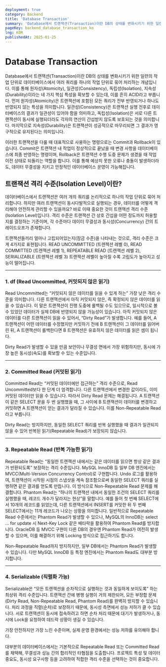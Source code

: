 ```yaml
---
deployment: true
category: Backend
title: 'Database Transaction'
summary: 'Database에서 트랜잭션(Transaction)이란 DB의 상태를 변화시키기 위한 일련의 작업 단위로 데이터베이스에서 여러 쿼리를 하나의 작업 단위로 묶어 처리하는 개념입니다.'
pageKey: backend_database_transaction_ko
lng: KOR
publishedAt: 2025-01-25
---
```


# Database Transaction

Database에서 트랜잭션(Transaction)이란 DB의 상태를 변화시키기 위한 일련의 작업 단위로 데이터베이스에서 여러 쿼리를 하나의 작업 단위로 묶어 처리하는 개념입니다. 이를 통해 원자성(Atomicity), 일관성(Consistency), 독립성(Isolation), 지속성(Durability)이라는 네 가지 핵심 특성을 확보할 수 있는데, 이를 흔히 <codeline>ACID</codeline>라고 부릅니다. 먼저 원자성(Atomicity)은 트랜잭션에 포함된 모든 쿼리가 전부 반영되거나 하나도 반영되지 않는 특성을 의미합니다. 일관성(Consistency)은 트랜잭션 실행 전후로 데이터베이스의 결과가 일관성이 있어야 함을 의미하고, 독립성(Isolation)은 서로 다른 트랜잭션이 동시에 실행되더라도 각자의 연산이 간섭받지 않도록 보호되는 것을 의미합니다. 마지막으로 지속성(Durability)은 트랜잭션이 성공적으로 마무리되면 그 결과가 영구적으로 유지된다는 의미입니다.



이러한 트랜잭션을 다룰 때 대표적으로 사용하는 명령으로는 Commit과 Rollback이 있습니다. Commit은 트랜잭션 내 작업이 정상적으로 끝났을 때 변경 사항을 데이터베이스에 최종 반영하는 명령이며, Rollback은 트랜잭션 수행 도중 문제가 생겼을 때 작업 이전 상태로 되돌리는 역할을 합니다. 이를 통해 예상치 못한 오류나 충돌이 발생하더라도, 데이터 무결성을 지키고 안정적인 데이터베이스 운영이 가능해집니다.

## 트랜잭션 격리 수준(Isolation Level)이란?

데이터베이스에서 트랜잭션은 여러 개의 쿼리를 논리적으로 하나의 작업 단위로 묶어 처리합니다. 하지만 여러 트랜잭션이 동시다발적으로 실행되는 경우, 데이터를 어떻게 격리해야 안전하게 관리할 수 있을까요? 바로 이때 중요한 것이 <codeline>트랜잭션 격리 수준(Isolation Level)</codeline>입니다. 격리 수준은 트랜잭션 간 상호 간섭을 어떤 정도까지 허용할지를 결정하는 기준이며, 각 수준마다 데이터 무결성과 동시성(Concurrency) 간의 트레이드오프가 존재합니다.



트랜잭션들끼리 얼마나 고립되어있는지(잠금 수준)을 나타내는 것으로, 격리 수준은 크게 4가지로 표현됩니다. <codeline>READ UNCOMMITTED (트렌젝션 레벨 0)</codeline>, <codeline>READ COMMITTED (트렌젝션 레벨 1)</codeline>, <codeline>REPEATABLE READ (트렌젝션 레벨 2)</codeline>, <codeline>SERIALIZABLE (트렌젝션 레벨 3)</codeline> 트랜잭션 레벨이 높아질 수록 고립도가 높아지고 성능이 떨어집니다.

---

### 1. df (Read Uncommitted, 커밋되지 않은 읽기)

Read Uncommitted는 “커밋되지 않은 데이터를 읽을 수 있게 하는” 가장 낮은 격리 수준을 의미합니다. 다른 트랜잭션에서 아직 커밋되지 않은, 즉 확정되지 않은 데이터를 읽을 수 있습니다. 이 말은 트랜잭션이 진행 도중에 롤백될 수도 있으므로, 일시적으로 볼 수 있었던 데이터가 실제 DB에 반영되지 않을 가능성이 있습니다. 아직 커밋되지 않은 데이터를 다른 트랜잭션이 읽을 수 있어서, “Dirty Read”가 발생합니다. 예를 들어, A 트랜잭션이 어떤 데이터를 수정했지만 커밋하기 전에 B 트랜잭션이 그 데이터를 읽어버린 뒤, A 트랜잭션이 롤백한다면 B 트랜잭션은 유효하지 않은 데이터를 읽은 셈이 됩니다.



<div style={{ fontWeight: 'bold' }}>
  Dirty Read가 발생할 수 있을 만큼 보안이나 무결성 면에서 가장 위험하지만,
  동시에 가장 높은 동시성(속도)를 확보할 수 있는 수준입니다.
</div>

---

### 2. Committed Read (커밋된 읽기)

Committed Read는 “커밋된 데이터에만 접근하는” 격리 수준으로, Read Uncommitted보다 한 단계 더 엄격합니다. 다른 트랜잭션에서 변경한 값이라도, 이미 커밋된 데이터만 읽을 수 있습니다. 따라서 Dirty Read 문제는 해결됩니다. A 트랜잭션이 같은 SELECT 문을 두 번 실행했을 때, 그 사이에 B 트랜잭션이 데이터를 변경하고 커밋하면 A 트랜잭션이 얻는 결과가 달라질 수 있습니다. 이를 Non-Repeatable Read라고 부릅니다.



<div style={{ fontWeight: 'bold' }}>
  Dirty Read는 방지하지만, 동일한 SELECT 쿼리를 반복 실행했을 때 결과가 일관되지
  않을 수 있어 반복된 읽기(Repeatable Read)가 보장되지 않습니다.
</div>

---

### 3. Repeatable Read (반복 가능한 읽기)

Repeatable Read는 “동일한 트랜잭션 내에서는 같은 데이터를 읽으면 항상 같은 결과가 반환되도록” 보장하는 격리 수준입니다. MySQL InnoDB 등 일부 DB 엔진에서는 <codeline>MVCC(Multi-Version Concurrency Control)</codeline>로 구현합니다. Undo 로그를 활용하여, 트랜잭션이 시작된 시점의 스냅샷을 계속 참조함으로써 동일한 SELECT 쿼리를 실행하면 같은 결과를 얻도록 만듭니다. 이 방식으로 Non-Repeatable Read 문제를 해결합니다. Phantom Read는 “하나의 트랜잭션 내에서 동일한 조건의 SELECT 쿼리를 실행했을 때, 레코드 개수가 달라지는 현상”을 말합니다. 예를 들어 첫 번째 SELECT에서 10개의 레코드를 읽었는데, 다른 트랜잭션에서 INSERT를 커밋한 뒤 두 번째 SELECT에서는 11개 레코드가 나오는 상황을 의미합니다. 일반적으로 Repeatable Read 수준에서는 Phantom Read가 발생할 수 있으나, MySQL의 InnoDB는 <codeline>select ... for update</codeline> 시 Next-Key Lock 같은 배타락을 활용하여 Phantom Read를 방지합니다. OracleDB 등 MVCC 구현이 다른 DB의 경우엔 Phantom Read가 여전히 발생할 수 있으며, 이를 해결하기 위해 Locking 방식으로 접근하기도 합니다.



<div style={{ fontWeight: 'bold' }}>
  Non-Repeatable Read까지 방지하지만, 일부 DB에서는 Phantom Read가 발생할 수
  있습니다. 다만 MySQL InnoDB 등 특정 엔진에서는 Phantom Read도 대부분
  방지합니다.
</div>

---

### 4. Serializable (직렬화 가능)

Serializable은 “모든 트랜잭션을 순차적으로 실행하는 것과 동일하게 보이도록” 하는 최상위 격리 수준입니다. 트랜잭션 간에 병행 실행이 거의 제한되어, 모든 부정합 문제(Dirty Read, Non-Repeatable Read, Phantom Read)를 완벽히 방지할 수 있습니다. 처리 과정을 직렬(순차)로 보장하기 때문에, 동시성 측면에서 성능 저하가 클 수 있습니다. 서로 트랜잭션이 동시에 접속하려고 하면 순차 처리 때문에 대기가 발생하거나, 동시에 Lock을 요청하여 데드락 상황이 생길 수 있습니다.



<div style={{ fontWeight: 'bold' }}>
  가장 안전하지만 가장 느린 수준이며, 실제 운영 환경에서는 성능 저하를 유의해야
  합니다.
</div>



대부분의 데이터베이스에서는 기본적으로 Repeatable Read 또는 Committed Read를 채택해,
무결성과 성능 간의 합리적인 타협점을 도출합니다. 프로젝트 특성 및 데이터 중요도,
동시성 요구사항 등을 고려하여 적합한 격리 수준을 선택하는 것이 중요합니다.
